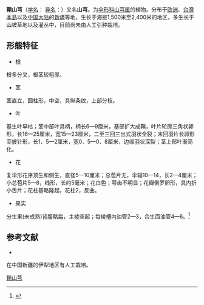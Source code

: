{{NoteTA|G1=LS}}
{{Speciesbox
| name = 鞘山芎
| status = 
| status_system = 
| image = 
| genus = Conioselinum
| species = vaginatum
| authority = (Spreng.) Thell.
}}

'''鞘山芎'''（[[学名|学名]]：{{lang|la|''Conioselinum vaginatum''}} [[异名|异名]]：{{lang|la|''Conioselinum tataricum Hoffm Conioselinum univittatum Turcz''}}）又名'''山芎'''。为[[伞形科|伞形科]][[山芎属|山芎属]]的植物。分布于[[欧洲|欧洲]]、[[台灣島|台灣本島]]以及[[中国大陆|中国大陆]]的[[新疆|新疆]]等地，生长于海拔1,500米至2,400米的地区，多生长于山坡草地以及灌丛中，目前尚未由人工引种栽培。

== 形態特征 ==
* 根
根多分叉，根茎较粗厚。
* 茎
茎直立，圆柱形，中空，具纵条纹，上部分枝。
* 叶
基生叶早枯；茎中部叶具柄，柄长6—9厘米，基部扩大成鞘，叶片轮廓三角状卵形，长16—25厘米，宽15—23厘米，二至三回三出式羽状全裂；末回羽片长卵形至披针形，长1．5—2厘米，宽0．5—0．8厘米，边缘羽状深裂；茎上部叶渐简化。
* 花
复伞形花序顶生和侧生，直径5—10厘米；总苞片无，伞辐10—14，长2—4厘米；小总苞片5—8，线形，长约5毫米；花白色；萼齿不明显；花瓣倒罗卵形，具内折小舌片；花柱基略隆起，花柱2，反曲。
* 果实
分生果(未成熟)背腹略扁，主棱突起；每棱槽内油管2—3，合生面油管4—6。<ref> {{Cite book | author = 中國科學院中國植物志編輯委員會 | editor = 林鎔、俞德浚和吳征鎰 | title = 《中国植物志》 | location = 中国 | publisher = 中国科学出版社 | date = 2005 | accessdate =2022-04-10| url = http://www.cn-flora.ac.cn:28080/plantonline/plantonlinesite/toDetailPage?plantId=a3770751242240fbba56acf2750389a6 | language = zh-hans }} </ref>

== 参考文献 ==
<div class="references-small">
* {{cite web| url =http://www.bioinfo.cn/db05/KmzwSpecies.php?action=view&id=22728| title =鞘山芎| work =《中国高等植物数据库全库》| publisher =中国科学院微生物研究所| author =昆明植物研究所| accessdate =2009-02-25| deadurl =yes| archiveurl =https://web.archive.org/web/20160305040703/http://www.bioinfo.cn/db05/KmzwSpecies.php?action=view&id=22728| archivedate =2016-03-05}}
</div>

在中国新疆的伊犁地区有人工栽培。
{{Taxonbar|from=Q15231661}}

[[Category:山芎属|鞘山芎]]


{{Apiales-stub}}